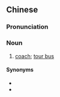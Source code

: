 {{also|长途巴士}}
==Chinese==
{{zh-forms|s=长途巴士|type=22}}

===Pronunciation===
{{zh-pron
|m=chángtú bāshì
|c=coeng4 tou4 baa1 si6-2
|cat=n
}}

===Noun===
{{zh-noun}}

# [[coach]]; [[tour bus]]

====Synonyms====
* {{zh-l|長途大巴}}
* {{zh-l|長途汽車}}